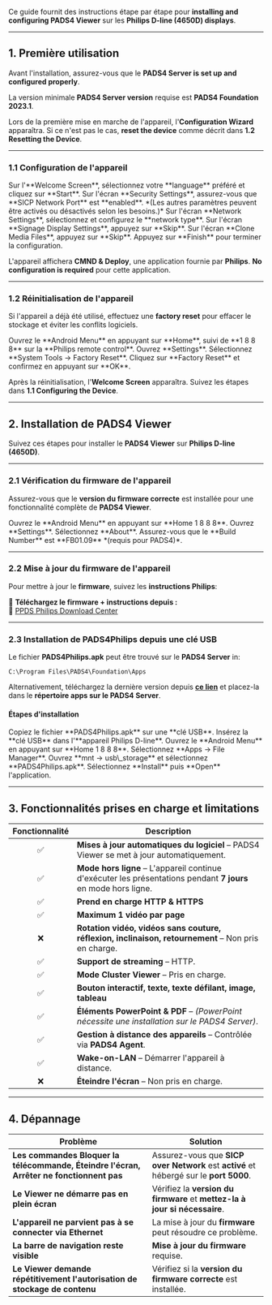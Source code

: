 Ce guide fournit des instructions étape par étape pour **installing and configuring PADS4 Viewer** sur les **Philips D-line (4650D) displays**.

***

## **1. Première utilisation**

Avant l'installation, assurez-vous que le **PADS4 Server is set up and configured properly**.

<Note> La version minimale **PADS4 Server version** requise est **PADS4 Foundation 2023.1**.</Note>

Lors de la première mise en marche de l'appareil, l'**Configuration Wizard** apparaîtra. Si ce n'est pas le cas, **reset the device** comme décrit dans **1.2 Resetting the Device**.

***

### **1.1 Configuration de l'appareil**

<Steps>
  <Step title="Première étape">
    Sur l'**Welcome Screen**, sélectionnez votre **language** préféré et cliquez sur **Start**.
  </Step>

  <Step title="Deuxième étape">
    Sur l'écran **Security Settings**, assurez-vous que **SICP Network Port** est **enabled**. *(Les autres paramètres peuvent être activés ou désactivés selon les besoins.)*
  </Step>

  <Step title="Troisième étape">
    Sur l'écran **Network Settings**, sélectionnez et configurez le **network type**.
  </Step>

  <Step title="Quatrième étape">
    Sur l'écran **Signage Display Settings**, appuyez sur **Skip**.
  </Step>

  <Step title="Cinquième étape">
    Sur l'écran **Clone Media Files**, appuyez sur **Skip**.
  </Step>

  <Step title="Sixième étape">
    Appuyez sur **Finish** pour terminer la configuration.
  </Step>
</Steps>

L'appareil affichera **CMND & Deploy**, une application fournie par **Philips**. **No configuration is required** pour cette application.

***

### **1.2 Réinitialisation de l'appareil**

Si l'appareil a déjà été utilisé, effectuez une **factory reset** pour effacer le stockage et éviter les conflits logiciels.

<Steps>
  <Step title="Première étape">
    Ouvrez le **Android Menu** en appuyant sur **Home**, suivi de **1 8 8 8** sur la **Philips remote control**.
  </Step>

  <Step title="Deuxième étape">
    Ouvrez **Settings**.
  </Step>

  <Step title="Troisième étape">
    Sélectionnez **System Tools → Factory Reset**.
  </Step>

  <Step title="Quatrième étape">
    Cliquez sur **Factory Reset** et confirmez en appuyant sur **OK**.
  </Step>
</Steps>

Après la réinitialisation, l'**Welcome Screen** apparaîtra. Suivez les étapes dans **1.1 Configuring the Device**.

***

## **2. Installation de PADS4 Viewer**

Suivez ces étapes pour installer le **PADS4 Viewer** sur **Philips D-line (4650D)**.

***

### **2.1 Vérification du firmware de l'appareil**

Assurez-vous que le **version du firmware correcte** est installée pour une fonctionnalité complète de **PADS4 Viewer**.

<Steps>
  <Step title="Première étape">
    Ouvrez le **Android Menu** en appuyant sur **Home 1 8 8 8**.
  </Step>

  <Step title="Deuxième étape">
    Ouvrez **Settings**.
  </Step>

  <Step title="Troisième étape">
    Sélectionnez **About**.
  </Step>

  <Step title="Quatrième étape">
    Assurez-vous que le **Build Number** est **FB01.09** *(requis pour PADS4)*.
  </Step>
</Steps>

***

### **2.2 Mise à jour du firmware de l'appareil**

Pour mettre à jour le **firmware**, suivez les **instructions Philips**:

📌 **Téléchargez le firmware + instructions depuis :**\
🔗 [PPDS Philips Download Center](https://www.ppds.com/download-center)

***

### **2.3 Installation de PADS4Philips depuis une clé USB**

Le fichier **PADS4Philips.apk** peut être trouvé sur le **PADS4 Server** in:

```
C:\Program Files\PADS4\Foundation\Apps  
```

Alternativement, téléchargez la dernière version depuis **[ce lien](http://go.pads4.com/?fwlink=1006)** et placez-la dans le **répertoire apps sur le PADS4 Server**.

#### **Étapes d'installation**

<Steps>
  <Step title="Première étape">
    Copiez le fichier **PADS4Philips.apk** sur une **clé USB**.
  </Step>

  <Step title="Deuxième étape">
    Insérez la **clé USB** dans l'**appareil Philips D-line**.
  </Step>

  <Step title="Troisième étape">
    Ouvrez le **Android Menu** en appuyant sur **Home 1 8 8 8**.
  </Step>

  <Step title="Quatrième étape">
    Sélectionnez **Apps → File Manager**.
  </Step>

  <Step title="Cinquième étape">
    Ouvrez **mnt → usb\_storage** et sélectionnez **PADS4Philips.apk**.
  </Step>

  <Step title="Sixième étape">
    Sélectionnez **Install** puis **Open** l'application.
  </Step>
</Steps>

***

## **3. Fonctionnalités prises en charge et limitations**

| Fonctionnalité | Description                                                                                                    |
| :------------: | -------------------------------------------------------------------------------------------------------------- |
|        ✅       | **Mises à jour automatiques du logiciel** – PADS4 Viewer se met à jour automatiquement.                        |
|        ✅       | **Mode hors ligne** – L'appareil continue d'exécuter les présentations pendant **7 jours** en mode hors ligne. |
|        ✅       | **Prend en charge HTTP & HTTPS**                                                                               |
|        ✅       | **Maximum 1 vidéo par page**                                                                                   |
|        ❌       | **Rotation vidéo, vidéos sans couture, réflexion, inclinaison, retournement** – Non pris en charge.            |
|        ✅       | **Support de streaming** – HTTP.                                                                               |
|        ✅       | **Mode Cluster Viewer** – Pris en charge.                                                                      |
|        ✅       | **Bouton interactif, texte, texte défilant, image, tableau**                                                   |
|        ✅       | **Éléments PowerPoint & PDF** – *(PowerPoint nécessite une installation sur le PADS4 Server)*.                 |
|        ✅       | **Gestion à distance des appareils** – Contrôlée via **PADS4 Agent**.                                          |
|        ✅       | **Wake-on-LAN** – Démarrer l'appareil à distance.                                                              |
|        ❌       | **Éteindre l'écran** – Non pris en charge.                                                                     |

***

## **4. Dépannage**

| **Problème**                                                                             | **Solution**                                                                           |
| ---------------------------------------------------------------------------------------- | -------------------------------------------------------------------------------------- |
| **Les commandes Bloquer la télécommande, Éteindre l'écran, Arrêter ne fonctionnent pas** | Assurez-vous que **SICP over Network** est **activé** et hébergé sur le **port 5000**. |
| **Le Viewer ne démarre pas en plein écran**                                              | Vérifiez la **version du firmware** et **mettez-la à jour si nécessaire**.             |
| **L'appareil ne parvient pas à se connecter via Ethernet**                               | La mise à jour du **firmware** peut résoudre ce problème.                              |
| **La barre de navigation reste visible**                                                 | **Mise à jour du firmware** requise.                                                   |
| **Le Viewer demande répétitivement l'autorisation de stockage de contenu**               | Vérifiez si la **version du firmware correcte** est installée.                         |
